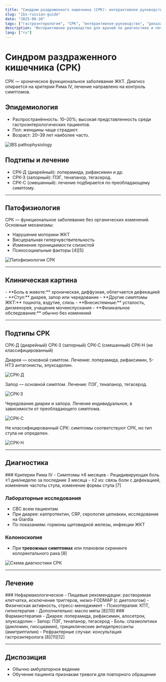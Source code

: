 ```yaml
---
title: "Синдром раздраженного кишечника (СРК): интерактивное руководство"
slug: "ibs-russian-guide"
date: "2025-09-20"
tags: ["гастроэнтерология", "СРК", "интерактивное-руководство", "доказательная-медицина"]
description: "Интерактивное руководство для врачей по диагностике и лечению СРК."
lang: ["ru"]
---
```


# Синдром раздраженного кишечника (СРК)

СРК — хроническое функциональное заболевание ЖКТ. Диагноз опирается на критерии Рима IV, лечение направлено на контроль симптомов.

## Эпидемиология

- Распространённость: 10–20%; высокая представленность среди гастроэнтерологических пациентов.
- Пол: женщины чаще страдают.
- Возраст: 20–39 лет наиболее часто.

![IBS pathophysiology](/images/ibs-pathophysiology.png)

## Подтипы и лечение

- СРК-Д (диарейный): лоперамида, рифаксимин и др.
- СРК-З (запорный): ПЭГ, тенапанор, тегасерод.
- СРК-С (смешанный): лечение подбирается по преобладающему симптому.


---

## Патофизиология

<Collapse title="Нажмите для раскрытия информации">
СРК — функциональное заболевание без органических изменений. Основные механизмы:  

- Нарушение моторики ЖКТ  
- Висцеральная гиперчувствительность  
- Изменение проницаемости слизистой  
- Психосоциальные факторы [4][5]  

<Image src="/images/ibs-pathophysiology.png" alt="Патофизиология СРК" width={600} height={400} />
</Collapse>

---

## Клиническая картина

<Collapse title="Нажмите для раскрытия информации">
- **Боль в животе:** хроническая, диффузная, облегчается дефекацией  
- **Стул:** диарея, запор или чередование  
- **Другие симптомы ЖКТ:** тошнота, вздутие, слизь  
- **Внесистемные:** усталость, дисменорея, учащение мочеиспускания  
- **Физикальное обследование:** обычно без изменений
</Collapse>

---

## Подтипы СРК

<Tabs variant="enclosed" colorScheme="teal">
  <TabList>
    <Tab>СРК-Д (диарейный)</Tab>
    <Tab>СРК-З (запорный)</Tab>
    <Tab>СРК-С (смешанный)</Tab>
    <Tab>СРК-Н (не классифицированный)</Tab>
  </TabList>

  <TabPanel>
    <p>Диарея — основной симптом. Лечение: лоперамида, рифаксимин, 5-HT3 антагонисты, элуксадолин.</p>
    <Image src="/images/ibs-d.png" alt="СРК-Д" width={600} height={400} />
  </TabPanel>
  <TabPanel>
    <p>Запор — основной симптом. Лечение: ПЭГ, тенапанор, тегасерод.</p>
    <Image src="/images/ibs-c.png" alt="СРК-З" width={600} height={400} />
  </TabPanel>
  <TabPanel>
    <p>Чередование диареи и запора. Лечение индивидуальное, в зависимости от преобладающего симптома.</p>
    <Image src="/images/ibs-m.png" alt="СРК-С" width={600} height={400} />
  </TabPanel>
  <TabPanel>
    <p>Не классифицированный СРК: симптомы соответствуют СРК, но тип стула не определен.</p>
    <Image src="/images/ibs-u.png" alt="СРК-Н" width={600} height={400} />
  </TabPanel>
</Tabs>

---

## Диагностика

<Collapse title="Нажмите для раскрытия информации">
### Критерии Рима IV
- Симптомы ≥6 месяцев  
- Рецидивирующая боль ≥1 дня/неделю за последние 3 месяца  
- ≥2 из: связь боли с дефекацией, изменение частоты стула, изменение формы стула [7]  

### Лабораторные исследования
- CBC всем пациентам  
- При диарее: калпротектин, CRP, серология целиакии, исследование на Giardia  
- По показаниям: гормоны щитовидной железы, инфекции ЖКТ  

### Колоноскопия
- При **тревожных симптомах** или плановом скрининге колоректального рака [8]  

<Image src="/images/ibs-diagnosis-flow.png" alt="Схема диагностики СРК" width={700} height={500} />
</Collapse>

---

## Лечение

<Collapse title="Нажмите для раскрытия информации">
### Нефармакологическое
- Пищевые рекомендации: растворимая клетчатка, исключение триггеров, низко-FODMAP (с диетологом)  
- Физическая активность, стресс-менеджмент  
- Психотерапия: КПТ, гипнотерапия  
- Дополнительно: масло мяты [8][10]
</Collapse>

<Collapse title="Нажмите для раскрытия информации">
### Фармакотерапия
- Диарея: лоперамида, рифаксимин, алосетрон, элуксадолин  
- Запор: ПЭГ, тенапанор, тегасерод  
- Боль: спазмолитики (дикломин, гиосциамин), трициклические антидепрессанты (амитриптилин)  
- Рефрактерные случаи: консультация гастроэнтеролога [8][11][12]
</Collapse>

---

## Диспозиция

- Обычно амбулаторное ведение  
- Обучение пациента признакам тревоги для повторного обращения  

